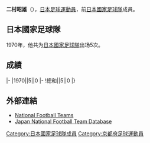 {{Infobox football biography
|name=二村昭雄
|image=
|fullname=二村昭雄
|birth_date={{Birth date and age|1943|5|2}}
|cityofbirth=[[京都府|京都府]]
|countryofbirth=[[日本|日本]]
|height=
|position=[[中场|中场]]
|currentclub=
|years=1966-1976
|clubs=[[廣島三箭|東洋工業]]
|caps(goals)=
|nationalyears=1970
|nationalteam=[[日本國家足球隊|日本]]
|nationalcaps(goals)=5 (0)
}}
'''二村昭雄'''（{{Bd|1943年|5月2日||}}），[[日本|日本]][[足球|足球]][[運動員|運動員]]，前[[日本國家足球隊|日本國家足球隊]]成員。

==日本國家足球隊==
1970年，他共为[[日本國家足球隊|日本國家足球隊]]出场5次。

==成績==
{{Football player national team statistics|JPN}}
|-
|1970||5||0
|-
!總和||5||0
|}

==外部連結==
{{Reflist}}
*[http://www.national-football-teams.com/v2/player.php?id=46656 National Football Teams]
*[https://web.archive.org/web/20130922102326/http://www.japannationalfootballteam.com/en/players/nimura_teruo.html Japan National Football Team Database]

{{Japan-sport-bio-stub}}
{{Soccer-player-stub}}
[[Category:日本國家足球隊成員|Category:日本國家足球隊成員]]
[[Category:京都府足球運動員|Category:京都府足球運動員]]
